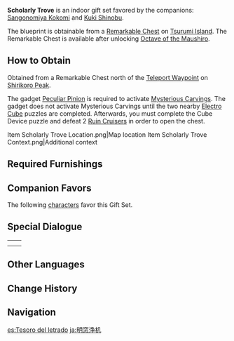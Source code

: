 {{Furnishing Infobox
|id             = 350058
|image          = Furnishing Set Scholarly Trove Display.png
|category       = Indoor Set
|subcategory    = Gift Set
|quality        = 4
|adeptal_energy = 840
|load           = 1,495
|reduced_load   = 1,203
|description    = A healthy collection of texts has been placed here using the large bookcase preferred by all arms of the [[Tri-Commission]]. This could fit at least a hundred books for sure. But to some [[Inazuma]]ns, it is not the number of books that counts, but instead "precision" and "precipitation"; that is to say that you must deposit every word of each good book you read into your heart. As such, one merely needs to arrange one's books according to how much one values them. For books that you have long ago read and committed to memory, you can lend them or even sell them if you like. They say that the [[Sangonomiya Kokomi|Divine Priestess]] of [[Watatsumi Island]] has this exact habit.
|mention        = Sangonomiya Kokomi
|blueprint      = Remarkable Chest
}}
'''Scholarly Trove''' is an indoor gift set favored by the companions: [[Sangonomiya Kokomi]] and [[Kuki Shinobu]].

The blueprint is obtainable from a [[Remarkable Chest]] on [[Tsurumi Island]]. The Remarkable Chest is available after unlocking [[Octave of the Maushiro]].

==How to Obtain==
Obtained from a Remarkable Chest north of the [[Teleport Waypoint]] on [[Shirikoro Peak]].

The gadget [[Peculiar Pinion]] is required to activate [[Mysterious Carvings]]. The gadget does not activate Mysterious Carvings until the two nearby [[Electro Cube]] puzzles are completed. Afterwards, you must complete the Cube Device puzzle and defeat 2 [[Ruin Cruiser]]s in order to open the chest.
<gallery>
Item Scholarly Trove Location.png|Map location
Item Scholarly Trove Context.png|Additional context
</gallery>

==Required Furnishings==
{{Recipe
|type = Gift Set
|Teahouse Long Table: Seamless Seating = 1
|Teahouse Candlestand: Scentless Flame = 1
|Cast in Clay = 1
|Calligraphy Set: Proper Penmanship = 1
|Red-Iron Coral = 1
|Teahouse Cushion: Night-Woven = 1
|Teahouse Folding Screen: Hidden Heart of Gold = 2
|Maple Wood Bookcase: Trove of a Thousand Tomes = 1
|Maple Wood Bookcase: Inkheart = 2
|Maple Wood Floor Lamp: Clarity = 1
|sort = Teahouse Long Table: Seamless Seating;Teahouse Candlestand: Scentless Flame;Cast in Clay;Calligraphy Set: Proper Penmanship;Red-Iron Coral;Teahouse Cushion: Night-Woven;Teahouse Folding Screen: Hidden Heart of Gold;Maple Wood Bookcase: Trove of a Thousand Tomes;Maple Wood Bookcase: Inkheart;Maple Wood Floor Lamp: Clarity
|yield = 0
}}

==Companion Favors==
The following [[characters]] favor this Gift Set.
{{Companion/Header}}
{{Companion
|character = Sangonomiya Kokomi
|rewards   = {{Card|Primogem|20}}{{Card|Mora|20,000}}{{Card|Guide to Transience|2}}
}}
{{Companion
|character = Kuki Shinobu
|rewards   = {{Card|Primogem|20}}{{Card|Mora|20,000}}{{Card|Vajrada Amethyst Fragment|1}}
}}
{{Companion/Footer}}

==Special Dialogue==
{{HousingCompanion|favorite}}

{|class="wikitable"
|-
|{{Card|Sangonomiya Kokomi}}||{{Transclude|Sangonomiya Kokomi/Companion|Scholarly Trove}}
|-
|{{Card|Kuki Shinobu}}||{{Transclude|Kuki Shinobu/Companion|Scholarly Trove}}
|}

==Other Languages==
{{Other Languages
|en      = Scholarly Trove
|zhs     = 沉墨书舍
|zhs_rm  = Chénmò Shū Shě
|zht     = 沉墨書舍
|zht_rm  = Chénmò Shū Shě
|zh_tl   = Residence of Deep Ink and Books
|ja      = 明窓浄机
|ja_rm   = Meisou Jouki
|ja_tl   = Dustless Desk by a Well-Lit Window
|ja_note = A four-character idiom for a well-lit and clean study conducive to learning.
|ko      = 먹향의 서재
|ko_rm   = Meokhyang-ui Seojae
|ko_tl   = Study of Ink Stick Fragrance
|es      = Tesoro del letrado
|es_tl   = Scholar's Treasure
|fr      = Trésor de l'érudit
|fr_tl   = Treasure of the Scholar
|ru      = Научная тропа
|ru_tl   = Scholarly Path
|th      = ห้องสมุดน้ำหมึกสีเข้ม
|th_rm   = 
|th_tl   = 
|vi      = Thư Xá Trầm Mặc
|vi_tl   = 
|de      = Studierzimmer der Gelehrten
|de_tl   = Study Room of the Scholar
|id      = Ruang Kerja Lautan Tinta
|id_tl   = Workspace (full of) Sea of Ink
|pt      = Tesouro Acadêmico
|pt_tl   = 
|tr      = Alimlerin Hazinesi
|tr_tl   = 
|it      = Tesoro dell'erudito
|it_tl   = 
}}

==Change History==
{{Change History|2.2}}

==Navigation==
{{Furnishing Navbox/Sets|type=gift}}

[[es:Tesoro del letrado]]
[[ja:明窓浄机]]